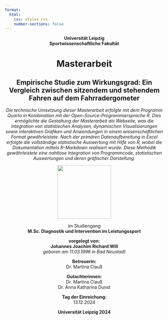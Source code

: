 ```yaml
---
format:
  html:
    css: styles.css  
    number-sections: false
---
```


<div style="text-align: center;">

**Universität Leipzig**  
**Sportwissenschaftliche Fakultät**  

# Masterarbeit 
## Empirische Studie zum Wirkungsgrad: Ein Vergleich zwischen sitzendem und stehendem Fahren auf dem Fahrradergometer<br>
*Die technische Umsetzung dieser Masterarbeit erfolgte mit dem Programm Quarto in Kombination mit der Open-Source-Programmiersprache R. Dies ermöglichte die Gestaltung der Masterarbeit als Webseite, was die Integration von statistischen Analysen, dynamischen Visualisierungen sowie interaktiven Grafiken und Anwendungen in einem wissenschaftlichen Format gewährleistete.
Nach der primären Datenaufbereitung in Excel erfolgte die vollständige statistische Auswertung mit Hilfe von R, wobei die Dokumentation mittels R-Markdown realisiert wurde. Diese Methodik gewährleistete eine nahtlose Integration von Programmcode, statistischen Auswertungen und deren grafischer Darstellung.*

![](images/Logo_η_2.png){width=170}

im Studiengang  
**M.Sc. Diagnostik und Intervention im Leistungssport**

**vorgelegt von:**  
**Johannes Joachim Richard Will**  
*geboren am 11.03.1996 in Bad Neustadt*

**Betreuerin:**  
Dr. Martina Clauß

**Gutachterinnen:**  
Dr. Martina Clauß  
Dr. Anna Katharina Dunst

**Tag der Einreichung:**  
13.12.2024

**Universität Leipzig 2024**

</div>